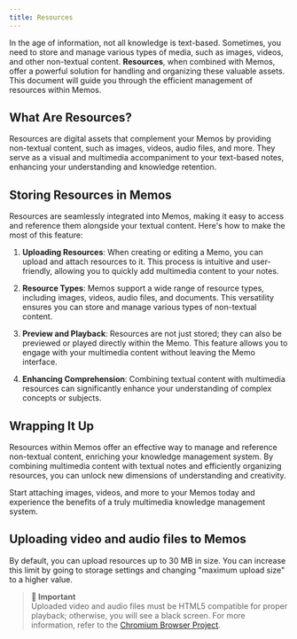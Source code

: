 ```yaml
---
title: Resources
---
```


In the age of information, not all knowledge is text-based. Sometimes, you need to store and manage various types of media, such as images, videos, and other non-textual content. **Resources**, when combined with Memos, offer a powerful solution for handling and organizing these valuable assets. This document will guide you through the efficient management of resources within Memos.

## What Are Resources?

Resources are digital assets that complement your Memos by providing non-textual content, such as images, videos, audio files, and more. They serve as a visual and multimedia accompaniment to your text-based notes, enhancing your understanding and knowledge retention.

## Storing Resources in Memos

Resources are seamlessly integrated into Memos, making it easy to access and reference them alongside your textual content. Here's how to make the most of this feature:

1. **Uploading Resources**: When creating or editing a Memo, you can upload and attach resources to it. This process is intuitive and user-friendly, allowing you to quickly add multimedia content to your notes.

2. **Resource Types**: Memos support a wide range of resource types, including images, videos, audio files, and documents. This versatility ensures you can store and manage various types of non-textual content.

3. **Preview and Playback**: Resources are not just stored; they can also be previewed or played directly within the Memo. This feature allows you to engage with your multimedia content without leaving the Memo interface.

4. **Enhancing Comprehension**: Combining textual content with multimedia resources can significantly enhance your understanding of complex concepts or subjects.

## Wrapping It Up

Resources within Memos offer an effective way to manage and reference non-textual content, enriching your knowledge management system. By combining multimedia content with textual notes and efficiently organizing resources, you can unlock new dimensions of understanding and creativity.

Start attaching images, videos, and more to your Memos today and experience the benefits of a truly multimedia knowledge management system.

## Uploading video and audio files to Memos

By default, you can upload resources up to 30 MB in size. You can increase this limit by going to storage settings and changing "maximum upload size" to a higher value.

> **📌 Important**  
> Uploaded video and audio files must be HTML5 compatible for proper playback; otherwise, you will see a black screen.
> For more information, refer to the [Chromium Browser Project](https://www.chromium.org/audio-video/).
